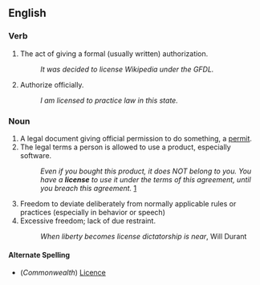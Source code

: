 ==English==
===Verb===
#The act of giving a formal (usually written) authorization.
#:''It was decided to license Wikipedia under the GFDL.''
#Authorize officially.
#:''I am licensed to practice law in this state.''
===Noun===
#A legal document giving official permission to do something, a [[permit]].
#The legal terms a person is allowed to use a product, especially software.
#:''Even if you bought this product, it does NOT belong to you. You have a '''license''' to use it under the terms of this agreement, until you breach this agreement.'' [http://www.cybersource.com.au/cyber/about/comparing_the_gpl_to_eula.pdf]
#Freedom to deviate deliberately from normally applicable rules or practices (especially in behavior or speech)
#Excessive freedom; lack of due restraint.
#:''When liberty becomes license dictatorship is near'', Will Durant
====Alternate Spelling====
*(''Commonwealth'') [[Licence]]